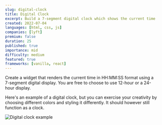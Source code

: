 ```yaml
---
slug: digital-clock
title: Digital Clock
excerpt: Build a 7-segment digital clock which shows the current time
created: 2022-07-04
languages: [html, css, js]
companies: [lyft]
premium: false
duration: 25
published: true
importance: mid
difficulty: medium
featured: true
frameworks: [vanilla, react]
---
```


Create a widget that renders the current time in HH:MM:SS format using a 7-segment digital display. You are free to choose to use 12-hour or a 24-hour display.

Here's an example of a digital clock, but you can exercise your creativity by choosing different colors and styling it differently. It should however still function as a clock.

![Digital clock example](/img/questions/digital-clock/digital-clock-example.jpg)
